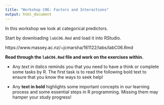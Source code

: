 ```yaml
---
title: "Workshop C06: Factors and Interactions"
output: html_document
---
```


In this workshop we look at categorical predictors.

Start by downloading `labC06.Rmd` and load it into RStudio.

https://www.massey.ac.nz/~jcmarsha/161122/labs/labC06.Rmd

**Read through the `labC06.Rmd` file and work on the exercises within.**

 - Any *text in italics* reminds you that you need to have a think or complete some tasks by R. The first task is to read the following bold text to ensure that you know the ways to seek help!

 - Any **text in bold** highlights some important concepts in our learning process and some essential steps in R programming. Missing them may hamper your study progress!

